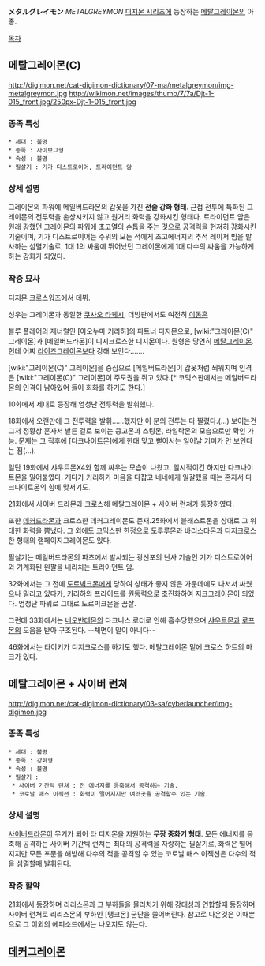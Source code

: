 '''メタルグレイモン''' ''METALGREYMON''
[[디지몬 시리즈]]에 등장하는 [[메탈그레이몬]]의 아종.

[[목차]]

== 메탈그레이몬(C) ==
http://digimon.net/cat-digimon-dictionary/07-ma/metalgreymon/img-metalgreymon.jpg http://wikimon.net/images/thumb/7/7a/Djt-1-015_front.jpg/250px-Djt-1-015_front.jpg

=== 종족 특성 ===
 * 세대 : 불명
 * 종족 : 사이보그형
 * 속성 : 불명
 * 필살기 : 기가 디스트로이어, 트라이던트 암

=== 상세 설명 ===
그레이몬의 파워에 메일버드라몬의 갑옷을 가진 '''전술 강화 형태'''. 근접 전투에 특화된 그레이몬의 전투력을 손상시키지 않고 원거리 화력을 강화시킨 형태다. 트라이던트 암은 원래 강했던 그레이몬의 파워에 초고열의 손톱을 주는 것으로 공격력을 현저히 강화시킨 기술이며, 기가 디스트로이어는 주위의 모든 적에게 초고에너지의 추적 레이저 빔을 발사하는 섬멸기술로, 1대 1의 싸움에 뛰어났던 그레이몬에게 1대 다수의 싸움을 가능하게 하는 강화가 되었다.

=== 작중 묘사 ===
[[디지몬 크로스워즈]]에서 데뷔.

성우는 그레이몬과 동일한 [[쿠사오 타케시]], 더빙판에서도 여전히 [[이동훈]]

블루 플레어의 제너럴인 [아오누마 키리하]의 파트너 디지몬으로, [wiki:"그레이몬(C)" 그레이몬]과 [메일버드라몬]이 디지크로스한 디지몬이다. 원형은 당연히 [[메탈그레이몬]]. 헌데 어찌 [[라이즈그레이몬]]보다 강해 보인다…….

[wiki:"그레이몬(C)" 그레이몬]을 중심으로 [메일버드라몬]이 갑옷처럼 씌워지며 인격은 [wiki:"그레이몬(C)" 그레이몬]이 주도권을 쥐고 있다.[* 코믹스판에서는 메일버드라몬의 인격이 남아있어 둘이 회화를 하기도 한다.]

10화에서 제대로 등장해 엄청난 전투력을 발휘했다.

18화에서 오랜만에 그 전투력을 발휘……했지만 이 분의 전투는 다 짤렸다.(…) 보이는건 그저 정황상 혼자서 발른 걸로 보이는 콩고몬과 스팅몬, 라일락몬의 모습으로만 확인 가능. 문제는 그 직후에 [다크나이트몬]에게 한대 맞고 뻗어서는 일어날 기미가 안 보인다는 점(…).

일단 19화에서 샤우트몬X4와 함께 싸우는 모습이 나왔고, 일시적이긴 하지만 다크나이트몬을 밀어붙였다. 게다가 키리하가 마음을 다잡고 네네에게 일갈했을 때는 혼자서 다크나이트몬의 힘에 맞서기도.

21화에서 사이버 드라몬과 크로스해 메탈그레이몬 + 사이버 런쳐가 등장하였다.

또한 [[데커드라몬]]과 크로스한 데커그레이몬도 존재.25화에서 블래스트몬을 상대로 그 위대한 화력을 뽐냈다. 그 외에도 코믹스판 한정으로 [[도루루몬]]과 [[바리스타몬]]과 디지크로스 한 형태의 램페이지그레이몬도 있다.

필살기는 메일버드라몬의 파츠에서 발사되는 광선포의 난사 기술인 기가 디스트로이어와 기계화된 왼팔을 내리치는 트라이던트 암.

32화에서는 그 전에 [[도르빅크몬]]에게 당하여 상태가 좋지 않은 가운데에도 나서서 싸웠으나 밀리고 있다가, 키리하의 프라이드를 원동력으로 초진화하여 [[지크그레이몬]]이 되었다. 엄청난 파워로 그대로 도르빅크몬을 끔살.

그런데 33화에서는 [[네오반데몬]]의 다크니스 로더로 인해 흡수당했으며 [[샤우트몬]]과 [[로프몬]]의 도움을 받아 구조된다. --체면이 말이 아니다--

46화에서는 타이키가 디지크로스를 하기도 했다. 메탈그레이몬 밑에 크로스 하트의 마크가 있다.

== 메탈그레이몬 + 사이버 런쳐 ==
http://digimon.net/cat-digimon-dictionary/03-sa/cyberlauncher/img-digimon.jpg

=== 종족 특성 ===
 * 세대 : 불명
 * 종족 : 강화형
 * 속성 : 불명
 * 필살기 : 
  * 사이버 기간틱 런쳐 : 전 에너지를 응축해서 공격하는 기술.
  * 코로날 매스 이젝션 : 화력이 떨어지지만 여러곳을 공격할수 있는 기술.

=== 상세 설명 ===
[[사이버드라몬]]이 무기가 되어 타 디지몬을 지원하는 '''무장 중화기 형태'''. 모든 에너지를 응축해 공격하는 사이버 기간틱 런쳐는 최대의 공격력을 자랑하는 필살기로, 화력은 떨어지지만 모든 포문을 해방해 다수의 적을 공격할 수 있는 코로날 매스 이젝션은 다수의 적을 섬멸할때 발휘된다.

=== 작중 활약 ===
21화에서 등장하며 리리스몬과 그 부하들을 물리치기 위해 강태성과 연합할때 등장하며 사이버 런쳐로 리리스몬의 부하인 [탱크몬] 군단을 쓸어버린다. 참고로 나온것은 이때뿐으로 그 이외의 에피소드에서는 나오지도 않는다.

== [[데커그레이몬]] ==




